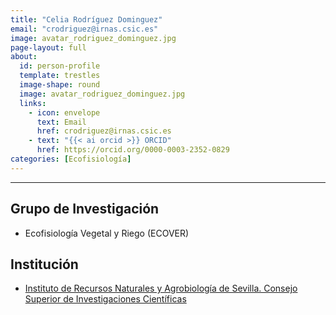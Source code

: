```yaml
---
title: "Celia Rodríguez Dominguez"
email: "crodriguez@irnas.csic.es"  
image: avatar_rodriguez_dominguez.jpg
page-layout: full
about: 
  id: person-profile
  template: trestles
  image-shape: round
  image: avatar_rodriguez_dominguez.jpg
  links:
    - icon: envelope
      text: Email
      href: crodriguez@irnas.csic.es
    - text: "{{< ai orcid >}} ORCID"
      href: https://orcid.org/0000-0003-2352-0829
categories: [Ecofisiología]
---
```

 
<hr>

:::{#person-profile}

## Grupo de Investigación
- Ecofisiología Vegetal y Riego (ECOVER)

## Institución
- [Instituto de Recursos Naturales y Agrobiología de Sevilla. Consejo Superior de Investigaciones Científicas](https://www.irnas.csic.es/)

:::

